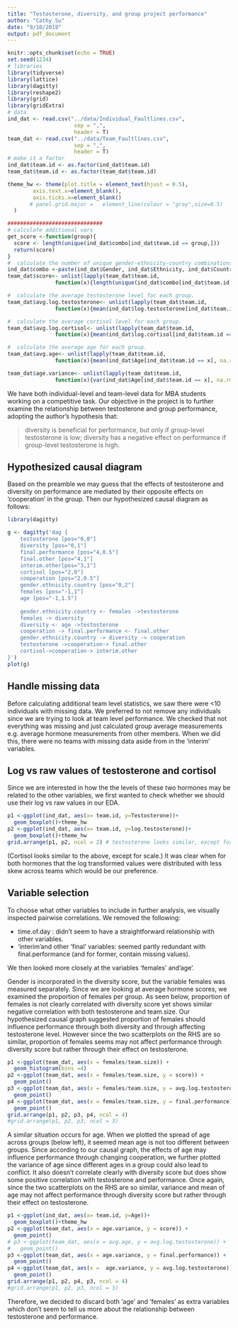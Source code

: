 ```yaml
---
title: "Testosterone, diversity, and group project performance"
author: "Cathy Su"
date: "9/10/2019"
output: pdf_document
---
```


```r
knitr::opts_chunk$set(echo = TRUE)
set.seed(1234)
# libraries
library(tidyverse)
library(lattice)
library(dagitty)
library(reshape2)
library(grid)
library(gridExtra)
# data
ind_dat <- read.csv("../data/Individual_Faultlines.csv",
                     sep = ",", 
                     header = T)
team_dat <- read.csv("../data/Team_Faultlines.csv",
                     sep = ",", 
                     header = T)
# make it a factor
ind_dat$team.id <- as.factor(ind_dat$team.id)
team_dat$team.id <- as.factor(team_dat$team.id)

theme_hw <- theme(plot.title = element_text(hjust = 0.5),
        axis.text.x=element_blank(),
        axis.ticks.x=element_blank()
       # panel.grid.major =   element_line(colour = "gray",size=0.5)
  )

##############################
# calculate additional vars
get_score <-function(group){
  score <- length(unique(ind_dat$combo[ind_dat$team.id == group,]))
  return(score)
}
#  calculate the number of unique gender-ethnicity-country combinations
ind_dat$combo <-paste(ind_dat$Gender, ind_dat$Ethnicity, ind_dat$Country)
team_dat$score<- unlist(lapply(team_dat$team.id, 
               function(x){length(unique(ind_dat$combo[ind_dat$team.id == x]))}))

#  calculate the average testosterone level for each group.
team_dat$avg.log.testosterone<- unlist(lapply(team_dat$team.id, 
               function(x){mean(ind_dat$log.testosterone[ind_dat$team.id == x], na.rm = TRUE)}))

#  calculate the average cortisol level for each group.
team_dat$avg.log.cortisol<- unlist(lapply(team_dat$team.id, 
               function(x){mean(ind_dat$log.cortisol[ind_dat$team.id == x], na.rm = TRUE)}))

#  calculate the average age for each group.
team_dat$avg.age<- unlist(lapply(team_dat$team.id, 
               function(x){mean(ind_dat$Age[ind_dat$team.id == x], na.rm = TRUE)}))

team_dat$age.variance<- unlist(lapply(team_dat$team.id, 
               function(x){var(ind_dat$Age[ind_dat$team.id == x], na.rm = TRUE)}))
```

We have both individual-level and team-level data for MBA students working on a competitive task. Our objective in the project is to further examine the relationship between testosterone and group performance, adopting the author's hypothesis that:

> diversity is beneficial for performance, but only if group-level testosterone is low; diversity has a negative effect on performance if group-level testosterone is high. 

## Hypothesized causal diagram 

Based on the preamble we may guess that the effects of testosterone and diversity on performance are mediated by their opposite effects on 'cooperation' in the group. Then our hypothesized causal diagram as follows:

```r
library(dagitty)

g <- dagitty('dag {
    testosterone [pos="0,0"]
    diversity [pos="0,1"]
    final.performance [pos="4,0.5"]
    final.other [pos="4,1"]
    interim.other[pos="3,1"]
    cortisol [pos="2,0"]
    cooperation [pos="2,0.5"]
    gender.ethnicity.country [pos="0,2"]
    females [pos="-1,1"]
    age [pos="-1,1.5"]
    
    gender.ethnicity.country <- females ->testosterone
    females -> diversity
    diversity <- age ->testosterone
    cooperation -> final.performance <- final.other
    gender.ethnicity.country -> diversity -> cooperation 
    testosterone ->cooperation-> final.other
    cortisol->cooperation-> interim.other
}')
plot(g)
```

## Handle missing data 
Before calculating additional team level statistics, we saw there were <10 individuals with missing data. We preferred to not remove any individuals since we are trying to look at team level performance. We checked that not everything was missing and just calculated group average measurements e.g. average hormone measurements from other members. When we did this, there were no teams with missing data aside from in the 'interim' variables.

## Log vs raw values of testosterone and cortisol

Since we are interested in how the the levels of these two hormones may be related to the other variables, we first wanted to check whether we should use their log vs raw values in our EDA.

```r
p1 <-ggplot(ind_dat, aes(x= team.id, y=Testosterone))+
  geom_boxplot()+theme_hw
p2 <-ggplot(ind_dat, aes(x= team.id, y=log.testosterone))+
  geom_boxplot()+theme_hw
grid.arrange(p1, p2, ncol = 2) # testosterone looks similar, except for scale.
```

(Cortisol looks similar to the above, except for scale.) It was clear when for both hormones that the log transformed values were distributed with less skew across teams which would be our preference.

## Variable selection
To choose what other variables to include in further analysis, we visually inspected pairwise correlations. We removed the following:

* time.of.day : didn't seem to have a straightforward relationship with other variables. 
* 'interim'and other 'final' variables: seemed partly redundant with final.performance (and for former, contain missing values).

We then looked more closely at the variables 'females' and'age'.  

Gender is incorporated in the diversity score, but the variable females was measured separately. Since we are looking at average hormone scores, we examined the proportion of females per group. As seen below, proportion of females is not clearly correlated with diversity score yet shows similar negative correlation with both testosterone and team.size. Our hypothesized causal graph suggested proportion of females should influence performance through both diversity and through affecting testosterone level. However since the two scatterplots on the RHS are so similar, proportion of females seems may not affect performance through diversity score but rather through their effect on testosterone.

```r
p1 <-ggplot(team_dat, aes(x = females/team.size)) +
  geom_histogram(bins =4)
p2 <-ggplot(team_dat, aes(x = females/team.size, y = score)) +
  geom_point()
p3 <-ggplot(team_dat, aes(x = females/team.size, y = avg.log.testosterone)) +
  geom_point()
p4 <-ggplot(team_dat, aes(x = females/team.size, y = final.performance)) +
  geom_point()
grid.arrange(p1, p2, p3, p4, ncol = 4)
#grid.arrange(p1, p2, p3, ncol = 3)
```

A similar situation occurs for age. When we plotted the spread of age across groups (below left), it seemed mean age is not too different between groups. Since according to our causal graph, the effects of age may influence performance through changing cooperation, we further plotted the variance of age since different ages in a group could also lead to conflict. It also doesn't correlate clearly with diversity score but does show some positive correlation with testosterone and performance. Once again, since the two scatterplots on the RHS are so similar, variance and mean of age may not affect performance through diversity score but rather through their effect on testosterone.

```r
p1 <-ggplot(ind_dat, aes(x= team.id, y=Age))+
  geom_boxplot()+theme_hw
p2 <-ggplot(team_dat, aes(x = age.variance, y = score)) +
  geom_point()
# p3 <-ggplot(team_dat, aes(x = avg.age, y = avg.log.testosterone)) +
#   geom_point()
p3 <-ggplot(team_dat, aes(x = age.variance, y = final.performance)) +
  geom_point()
p4 <-ggplot(team_dat, aes(x =  age.variance, y = avg.log.testosterone)) +
  geom_point()
grid.arrange(p1, p2, p4, p3, ncol = 4)
#grid.arrange(p1, p2, p3, ncol = 3)
```

Therefore, we decided to discard both 'age' and 'females' as extra variables which don't seem to tell us more about the relationship between testosterone and performance.
